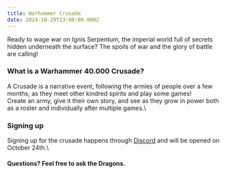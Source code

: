 ```yaml
---
title: Warhammer Crusade
date: 2024-10-29T23:00:00.000Z
---
```


Ready to wage war on Ignis Serpentum, the imperial world full of secrets hidden underneath the surface? The spoils of war and the glory of battle are calling!

### What is a Warhammer 40.000 Crusade?

A Crusade is a narrative event, following the armies of people over a few months, as they meet other kindred spirits and play some games!\
Create an army, give it their own story, and see as they grow in power both as a roster and individually after multiple games.\


### Signing up

Signing up for the crusade happens through [Discord](https://discord.com/invite/TjDUu2Gkag) and will be opened on October 24th.\


#### Questions? Feel free to ask the Dragons.
